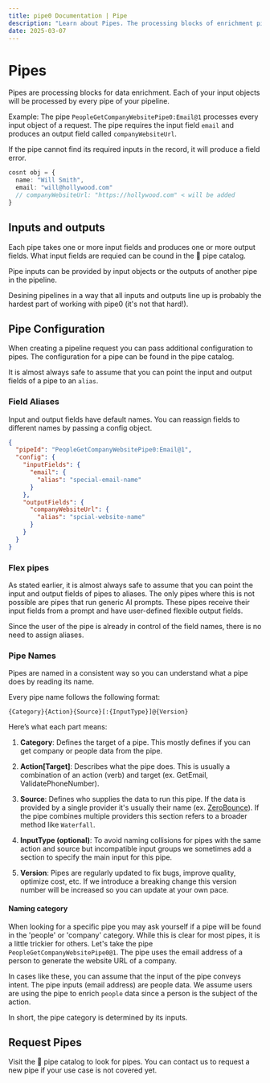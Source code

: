 ```yaml
---
title: pipe0 Documentation | Pipe
description: "Learn about Pipes. The processing blocks of enrichment pipelines."
date: 2025-03-07
---
```


# Pipes

Pipes are processing blocks for data enrichment. Each of your input objects will be processed by every 
pipe of your pipeline. 

Example: The pipe `PeopleGetCompanyWebsitePipe0:Email@1` processes every input object
of a request. The pipe requires the input field `email` and produces an output field called `companyWebsiteUrl`.

If the pipe cannot find its required inputs in the record, it will produce a field error.

```ts
cosnt obj = {
  name: "Will Smith",
  email: "will@hollywood.com"
  // companyWebsiteUrl: "https://hollywood.com" < will be added
}
```

## Inputs and outputs

Each pipe takes one or more input fields and produces one or more output fields. What input fields are 
requied can be cound in the <AppLink linkType="pipeCatalog"> 📓 pipe catalog</AppLink>.

Pipe inputs can be provided by input objects or the outputs of another pipe in the pipeline.

Desining pipelines in a way that all inputs and outputs line up is probably the hardest part of working 
with pipe0 (it's not that hard!).

## Pipe Configuration

When creating a <AppLink linkType="pipelineRequest">pipeline request</AppLink> you can pass additional configuration to pipes. The configuration
for a pipe can be found in the <AppLink linkType="pipeCatalog">pipe catalog</AppLink>.

It is almost <AppLink linkType="flexPipe">always safe</AppLink> to assume that you can point the input and output fields of a pipe to an `alias`.

### Field Aliases

Input and output fields have default names. You can reassign fields to different names by passing 
a <AppLink linkType="pipe">config object</AppLink>.

```json filename="Rename input fields"
{
  "pipeId": "PeopleGetCompanyWebsitePipe0:Email@1",
  "config": {
    "inputFields": {
      "email": {
        "alias": "special-email-name"
      }
    },
    "outputFields": {
      "companyWebsiteUrl": {
        "alias": "spcial-website-name"
      }
    }
  }
}
```

### Flex pipes

As stated earlier, it is almost always safe to assume that you can point the input and output fields of pipes to aliases. 
The only pipes where this is not possible are pipes that run generic AI prompts. These pipes receive their input fields 
from a prompt and have user-defined flexible output fields.

Since the user of the pipe is already in control of the field names, there is no need to assign aliases.

### Pipe Names

Pipes are named in a consistent way so you can understand what a pipe does by reading its name.

Every pipe name follows the following format:

```
{Category}{Action}{Source}[:{InputType}]@{Version}
```

Here’s what each part means:

1. **Category**: Defines the target of a pipe. This mostly defines if you can get company or people data from the pipe.

2. **Action[Target]**: Describes what the pipe does. This is usually a combination of an action (verb) and target (ex. GetEmail, ValidatePhoneNumber).

3. **Source**: Defines who supplies the data to run this pipe. If the data is provided by a single provider 
it's usually their name (ex. [ZeroBounce](https://zerobounce.com)). If the pipe combines multiple providers this section refers to a broader method like `Waterfall`.

4. **InputType (optional)**: To avoid naming collisions for pipes with the same action and source but incompatible input groups we sometimes 
add a section to specify the main input for this pipe.

5. **Version**: Pipes are regularly updated to fix bugs, improve quality, optimize cost, etc. If we introduce a breaking change this version number will be increased
so you can update at your own pace.

#### Naming category

When looking for a specific pipe you may ask yourself if a pipe will be found in the  'people' or 'company' category. While this is clear for 
most pipes, it is a little trickier for others. Let's take the pipe `PeopleGetCompanyWebsitePipe0@1`. The pipe uses the email address of a person
to generate the website URL of a company.

In cases like these, you can assume that the input of the pipe conveys intent. The pipe inputs (email address) are people data. We assume users
are using the pipe to enrich `people` data since a person is the subject of the action.

In short, the pipe category is determined by its inputs.

## Request Pipes

Visit the <AppLink linkType="pipeCatalog"> 📓 pipe catalog</AppLink> to look for pipes. You can contact us to request a new pipe 
if your use case is not covered yet.




